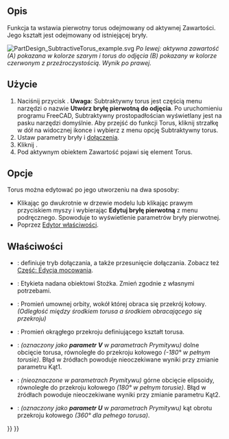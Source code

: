 <languages/>

{{Docnav/pl
|[[PartDesign_SubtractiveEllipsoid/pl|Subtraktywna elipsoida]]
|‎[[PartDesign_SubtractivePrism/pl|Subtraktywny granastosłup]]
|[[PartDesign_Workbench/pl|środowisko pracy Projekt Części]]
|IconL=PartDesign_SubtractiveEllipsoid.svg
|IconR=PartDesign_SubtractivePrism.svg
|IconC=Workbench_PartDesign.svg
}}

{{GuiCommand/pl
|Name=PartDesign SubtractiveTorus
|Name/pl=Projekt Części: Subtraktywny torus
|MenuLocation=Projekt Części → Utwórz cechę przez odjęcie → Subtraktywny torus
|Workbenches=[[PartDesign_Workbench/pl|Projekt Części]]
|Version=0.17
|SeeAlso=[[PartDesign_CompPrimitiveSubtractive/pl|Komponent bryła pierwotna do odjęcia]], [[PartDesign_AdditiveTorus/pl|Addytywny torus]]
}}

<span id="Description"></span>
==Opis==

Funkcja ta wstawia pierwotny torus odejmowany od aktywnej Zawartości. Jego kształt jest odejmowany od istniejącej bryły.

[[File:PartDesign_SubtractiveTorus_example.svg|none]]
''Po lewej: aktywna zawartość (A) pokazana w kolorze szarym i torus do odjęcia (B) pokazany w kolorze czerwonym z przeźroczystością. Wynik po prawej''.

<span id="Usage"></span>
==Użycie==

<div class="mw-translate-fuzzy">
# Naciśnij przycisk {{Button|[[Image:PartDesign SubtractiveTorus.svg|24px]] '''Subtraktywny torus'''}}. '''Uwaga''': Subtraktywny torus jest częścią menu narzędzi o nazwie '''Utwórz bryłę pierwotną do odjęcia'''. Po uruchomieniu programu FreeCAD, Subtraktywny prostopadłościan wyświetlany jest na pasku narzędzi domyślnie. Aby przejść do funkcji Torus, kliknij strzałkę w dół na widocznej ikonce i wybierz z menu opcję Subtraktywny torus.
# Ustaw parametry bryły i [[Part_EditAttachment/pl|dołączenia]].
# Kliknij {{Button|OK}}.
# Pod aktywnym obiektem Zawartość pojawi się element Torus.
</div>

<span id="Options"></span>
==Opcje==

Torus można edytować po jego utworzeniu na dwa sposoby:
* Klikając go dwukrotnie w drzewie modelu lub klikając prawym przyciskiem myszy i wybierając '''Edytuj bryłę pierwotną''' z menu podręcznego. Spowoduje to wyświetlenie parametrów bryły pierwotnej.
* Poprzez [[Property_editor/pl|Edytor właściwości]].

<span id="Properties"></span>
==Właściwości==

* {{PropertyData|Dołączenie}}: definiuje tryb dołączania, a także przesunięcie dołączania. Zobacz też [[Part_EditAttachment/pl|Część: Edycja mocowania]].
* {{PropertyData|Etykieta}}: Etykieta nadana obiektowi Stożka. Zmień zgodnie z własnymi potrzebami.
* {{PropertyData|Promiień1}}: Promień umownej orbity, wokół której obraca się przekrój kołowy. ''(Odległość między środkiem torusa a środkiem obracającego się przekroju)''
* {{PropertyData|Promiień2}}: Promień okrągłego przekroju definiującego kształt torusa.
* {{PropertyData|Kąt1}}: ''(oznaczony jako '''parametr V''' w parametrach Prymitywu)'' dolne obcięcie torusa, równoległe do przekroju kołowego ''(-180° w pełnym torusie)''. Błąd w źródłach powoduje nieoczekiwane wyniki przy zmianie parametru Kąt1.
* {{PropertyData|Kąt2}}: ''(nieoznaczone w parametrach Prymitywu)'' górne obcięcie elipsoidy, równoległe do przekroju kołowego ''(180° w pełnym torusie)''. Błąd w źródłach powoduje nieoczekiwane wyniki przy zmianie parametru Kąt2.
* {{PropertyData|Kąt3}}: ''(oznaczony jako '''parametr U''' w parametrach Prymitywu)'' kąt obrotu przekroju kołowego ''(360° dla pełnego torusa)''.


{{Docnav/pl
|[[PartDesign_SubtractiveEllipsoid/pl|Subtraktywna elipsoida]]
|‎[[PartDesign_SubtractivePrism/pl|Subtraktywny granastosłup]]
|[[PartDesign_Workbench/pl|środowisko pracy Projekt Części]]
|IconL=PartDesign_SubtractiveEllipsoid.svg
|IconR=PartDesign_SubtractivePrism.svg
|IconC=Workbench_PartDesign.svg
}}

{{PartDesign_Tools_navi{{#translation:}}}}
{{Userdocnavi{{#translation:}}}}